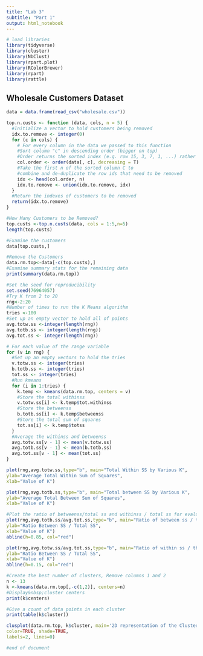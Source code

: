 ```yaml
---
title: "Lab 3"
subtitle: "Part 1"
output: html_notebook
---
```



```r
# load libraries
library(tidyverse)
library(cluster)
library(NbClust)
library(rpart.plot)
library(RColorBrewer)
library(rpart)
library(rattle)
```


## Wholesale Customers Dataset

```r
data = data.frame(read_csv("wholesale.csv"))
```

```r
top.n.custs <- function (data, cols, n = 5) {
  #Initialize a vector to hold customers being removed
  idx.to.remove <- integer(0)
  for (c in cols) {
    # For every column in the data we passed to this function
    #Sort column "c" in descending order (bigger on top)
    #Order returns the sorted index (e.g. row 15, 3, 7, 1, ...) rather than the actual values sorted.
    col.order <- order(data[, c], decreasing = T)
    #Take the first n of the sorted column C to
    #combine and de-duplicate the row ids that need to be removed
    idx <- head(col.order, n)
    idx.to.remove <- union(idx.to.remove, idx)
  }
  #Return the indexes of customers to be removed
  return(idx.to.remove)
}
```


```r
#How Many Customers to be Removed?
top.custs <-top.n.custs(data, cols = 1:5,n=5)
length(top.custs)
```

```r
#Examine the customers
data[top.custs,]
```


```r
#Remove the Customers
data.rm.top<-data[-c(top.custs),]
#Examine summary stats for the remaining data
print(summary(data.rm.top))
```

```r
#Set the seed for reproducibility
set.seed(76964057)
#Try K from 2 to 20
rng<-2:20
#Number of times to run the K Means algorithm
tries <-100
#Set up an empty vector to hold all of points
avg.totw.ss <-integer(length(rng))
avg.totb.ss <- integer(length(rng))
avg.tot.ss <- integer(length(rng))
```



```r
# For each value of the range variable
for (v in rng) {
  #Set up an empty vectors to hold the tries
  v.totw.ss <- integer(tries)
  b.totb.ss <- integer(tries)
  tot.ss <- integer(tries)
  #Run kmeans
  for (i in 1:tries) {
    k.temp <- kmeans(data.rm.top, centers = v)
    #Store the total withinss
    v.totw.ss[i] <- k.temp$tot.withinss
    #Store the betweenss
    b.totb.ss[i] <- k.temp$betweenss
    #Store the total sum of squares
    tot.ss[i] <- k.temp$totss
  }
  #Average the withinss and betweenss
  avg.totw.ss[v - 1] <- mean(v.totw.ss)
  avg.totb.ss[v - 1] <- mean(b.totb.ss)
  avg.tot.ss[v - 1] <- mean(tot.ss)
}
```


```r
plot(rng,avg.totw.ss,type="b", main="Total Within SS by Various K",
ylab="Average Total Within Sum of Squares",
xlab="Value of K")
```


```r
plot(rng,avg.totb.ss,type="b", main="Total between SS by Various K",
ylab="Average Total Between Sum of Squares",
xlab="Value of K")
```

```r
#Plot the ratio of betweenss/total ss and withinss / total ss for evaluation
plot(rng,avg.totb.ss/avg.tot.ss,type="b", main="Ratio of between ss / the total ss by Various K",
ylab="Ratio Between SS / Total SS",
xlab="Value of K")
abline(h=0.85, col="red")
```


```r
plot(rng,avg.totw.ss/avg.tot.ss,type="b", main="Ratio of within ss / the total ss by Various K",
ylab="Ratio Between SS / Total SS",
xlab="Value of K")
abline(h=0.15, col="red")
```


```r
#Create the best number of clusters, Remove columns 1 and 2
n <- 13
k <-kmeans(data.rm.top[,-c(1,2)], centers=n)
#Display&nbsp;cluster centers
print(k$centers)
```


```r
#Give a count of data points in each cluster
print(table(k$cluster))
```


```r
clusplot(data.rm.top, k$cluster, main='2D representation of the Cluster solution',
color=TRUE, shade=TRUE,
labels=2, lines=0)
```

```r
#end of document
```

